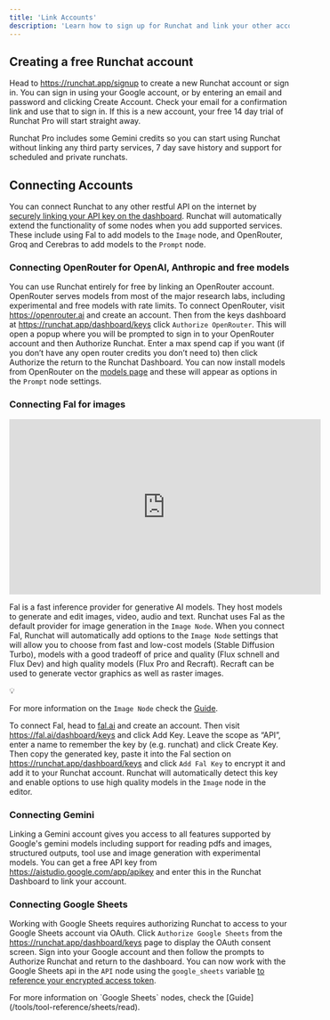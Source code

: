 ```yaml
---
title: 'Link Accounts'
description: 'Learn how to sign up for Runchat and link your other accounts'
---
```


## Creating a free Runchat account

Head to https://runchat.app/signup to create a new Runchat account or sign in.
You can sign in using your Google account, or by entering an email and password and clicking Create Account. Check your email for a confirmation link and use that to sign in. If this is a new account, your free 14 day trial of Runchat Pro will start straight away.

<Info>

Runchat Pro includes some Gemini credits so you can start using Runchat without linking any third party services, 7 day save history and support for scheduled and private runchats.

</Info>

## Connecting Accounts

You can connect Runchat to any other restful API on the internet by [securely linking your API key on the dashboard](/concepts/integrations/credentials).
Runchat will automatically extend the functionality of some nodes when you add supported services. 
These include using Fal to add models to the `Image`  node, and OpenRouter, Groq and Cerebras to add models to the `Prompt` node. 

### Connecting OpenRouter for OpenAI, Anthropic and free models

You can use Runchat entirely for free by linking an OpenRouter account. OpenRouter serves models from most of the major research labs, including experimental and free models with rate limits. To connect OpenRouter, visit https://openrouter.ai and create an account. Then from the keys dashboard at  https://runchat.app/dashboard/keys click `Authorize OpenRouter`. This will open a popup where you will be prompted to sign in to your OpenRouter account and then Authorize Runchat. Enter a max spend cap if you want (if you don’t have any open router credits you don’t need to) then click Authorize the return to the Runchat Dashboard. You can now install models from OpenRouter on the [models page](https://www.notion.so/Adding-comparing-and-defaulting-language-Models-1832742769ce80928b03ddfb5091b42e?pvs=21) and these will appear as options in the `Prompt` node settings.

### Connecting Fal for images

<iframe
  width="560"
  height="315"
  src="https://www.youtube.com/embed/wj4l8CwuIik"
  title="YouTube video player"
  frameborder="0"
  allow="accelerometer; autoplay; clipboard-write; encrypted-media; gyroscope; picture-in-picture"
  allowfullscreen
></iframe>

Fal is a fast inference provider for generative AI models. They host models to generate and edit images, video, audio and text. Runchat uses Fal as the default provider for image generation in the `Image Node`. When you connect Fal, Runchat will automatically add options to the `Image Node` settings that will allow you to choose from fast and low-cost models (Stable Diffusion Turbo), models with a good tradeoff of price and quality (Flux schnell and Flux Dev) and high quality models (Flux Pro and Recraft). Recraft can be used to generate vector graphics as well as raster images. 

<aside>
💡

For more information on the `Image Node` check the [Guide](https://www.notion.so/Image-Node-Overview-1862742769ce80e1bde6f46648e07552?pvs=21). 

</aside>

To connect Fal, head to [fal.ai](http://fal.ai) and create an account. Then visit https://fal.ai/dashboard/keys and click Add Key. Leave the scope as “API”, enter a name to remember the key by (e.g. runchat) and click Create Key. Then copy the generated key, paste it into the Fal section on https://runchat.app/dashboard/keys and click `Add Fal Key` to encrypt it and add it to your Runchat account. Runchat will automatically detect this key and enable options to use high quality models in the `Image` node in the editor. 

### Connecting Gemini

Linking a Gemini account gives you access to all features supported by Google's gemini models including support for reading pdfs and images, structured outputs, tool use and image generation with experimental models. 
You can get a free API key from https://aistudio.google.com/app/apikey and enter this in the Runchat Dashboard to link your account. 

### Connecting Google Sheets

Working with Google Sheets requires authorizing Runchat to access to your Google Sheets account via OAuth. Click `Authorize Google Sheets` from the https://runchat.app/dashboard/keys page to display the OAuth consent screen. Sign into your Google account and then follow the prompts to Authorize Runchat and return to the dashboard. You can now work with the Google Sheets api in the `API` node using the `google_sheets` variable [to reference your encrypted access token](https://www.notion.so/Credentials-and-Encrypted-Keys-in-Inputs-1832742769ce8075bb33f1a6b9e7b3ed?pvs=21). 

<Tip>
For more information on `Google Sheets` nodes, check the [Guide](/tools/tool-reference/sheets/read). 
</Tip>